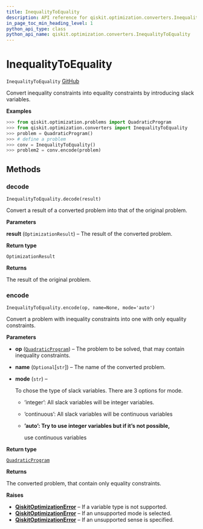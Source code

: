 ```yaml
---
title: InequalityToEquality
description: API reference for qiskit.optimization.converters.InequalityToEquality
in_page_toc_min_heading_level: 1
python_api_type: class
python_api_name: qiskit.optimization.converters.InequalityToEquality
---
```


# InequalityToEquality

<span id="qiskit.optimization.converters.InequalityToEquality" />

`InequalityToEquality` [GitHub](https://github.com/qiskit-community/qiskit-aqua/tree/stable/0.7/qiskit/optimization/converters/inequality_to_equality.py "view source code")

Convert inequality constraints into equality constraints by introducing slack variables.

**Examples**

```python
>>> from qiskit.optimization.problems import QuadraticProgram
>>> from qiskit.optimization.converters import InequalityToEquality
>>> problem = QuadraticProgram()
>>> # define a problem
>>> conv = InequalityToEquality()
>>> problem2 = conv.encode(problem)
```

## Methods

### decode

<span id="qiskit.optimization.converters.InequalityToEquality.decode" />

`InequalityToEquality.decode(result)`

Convert a result of a converted problem into that of the original problem.

**Parameters**

**result** (`OptimizationResult`) – The result of the converted problem.

**Return type**

`OptimizationResult`

**Returns**

The result of the original problem.

### encode

<span id="qiskit.optimization.converters.InequalityToEquality.encode" />

`InequalityToEquality.encode(op, name=None, mode='auto')`

Convert a problem with inequality constraints into one with only equality constraints.

**Parameters**

*   **op** ([`QuadraticProgram`](qiskit.optimization.problems.QuadraticProgram "qiskit.optimization.problems.quadratic_program.QuadraticProgram")) – The problem to be solved, that may contain inequality constraints.

*   **name** (`Optional`\[`str`]) – The name of the converted problem.

*   **mode** (`str`) –

    To chose the type of slack variables. There are 3 options for mode.

    *   ’integer’: All slack variables will be integer variables.

    *   ’continuous’: All slack variables will be continuous variables

    *   **’auto’: Try to use integer variables but if it’s not possible,**

        use continuous variables

**Return type**

[`QuadraticProgram`](qiskit.optimization.problems.QuadraticProgram "qiskit.optimization.problems.quadratic_program.QuadraticProgram")

**Returns**

The converted problem, that contain only equality constraints.

**Raises**

*   [**QiskitOptimizationError**](qiskit.optimization.QiskitOptimizationError "qiskit.optimization.QiskitOptimizationError") – If a variable type is not supported.
*   [**QiskitOptimizationError**](qiskit.optimization.QiskitOptimizationError "qiskit.optimization.QiskitOptimizationError") – If an unsupported mode is selected.
*   [**QiskitOptimizationError**](qiskit.optimization.QiskitOptimizationError "qiskit.optimization.QiskitOptimizationError") – If an unsupported sense is specified.

